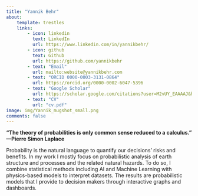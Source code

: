 ```yaml
---
title: "Yannik Behr"
about:
    template: trestles
    links:
        - icon: linkedin
          text: LinkedIn
          url: https://www.linkedin.com/in/yannikbehr/
        - icon: github
          text: Github
          url: https://github.com/yannikbehr
        - text: "Email"
          url: mailto:website@yannikbehr.com
        - text: "ORCID 0000-0003-3131-0864"
          url: https://orcid.org/0000-0002-6047-5396
        - text: "Google Scholar"
          url: https://scholar.google.com/citations?user=M2vUY_EAAAAJ&hl=en
        - text: "CV"
          url: "cv.pdf"
image: img/Yannik_mugshot_small.png
comments: false
---
```


<script type='application/ld+json'>
 {"@context":"http://www.schema.org","@type":"person","name":"Yannik Behr","jobTitle":"Senior Data Science Specialist","description":"Yannik Behr is a geophysicist and data scientist working on geohazard monitoring and decision tools using AI/machine learning and physics based models.","url":"https://yannikbehr.com","image":"https://yannikbehr.com/img/Yannik_mugshot_small.png","address":{"@type":"PostalAddress","addressLocality":"Taupo","addressRegion":"Waikato","postalCode":"3384","addressCountry":"New Zealand"},"alumniOf":[{"@type":"CollegeOrUniversity","name":"ETH Zurich","sameAs":"https://en.wikipedia.org/wiki/ETH_Zurich"},{"@type":"CollegeOrUniversity","name":"Victoria University of Wellington","sameAs":"https://en.wikipedia.org/wiki/Victoria_University_of_Wellington"}, {"@type":"CollegeOrUniversity","name":"LMU Munich","sameAs":"https://en.wikipedia.org/wiki/Ludwig_Maximilian_University_of_Munich"}],"worksFor":[{"@type":"Organization","name":"GNS Science"}]}</script>
</script>


**"The theory of probabilities is only common sense reduced to a calculus." —Pierre Simon Laplace**

Probability is the natural language to quantify our decisions' risks and benefits. In my work I mostly focus on probabilistic analysis of earth structure and processes and the related natural hazards. To do so, I combine statistical methods including AI and Machine Learning with physics-based models to interpret datasets. The results are probabilistic models that I provide to decision makers through interactive graphs and dashboards. 
